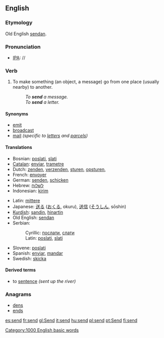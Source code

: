 ==English==

{{rank|greater|army|horse|567|send|peace|glad|hair}}

===Etymology===
Old English [[sendan]].

=== Pronunciation ===
*[[w:IPA|IPA]]: /{{IPAchar|ˈsend}}/

=== Verb ===
{{irregverb|'''to send'''|'''[[sends]]'''|'''[[sent]]'''|'''[[sent]]'''|'''[[sending]]'''}}
# To make something (an object, a message) go from one place (usually nearby) to another.
#:''To '''send''' a message.''
#:''To '''send''' a letter.''

====Synonyms====
*[[emit]]
*[[broadcast]]
*[[mail]] ''(specific to [[letter]]s and [[parcel]]s)''

====Translations====
{{top}}
*Bosnian: [[poslati]], [[slati]]
*[[Catalan]]: [[enviar]], [[trametre]]
*Dutch: [[zenden]], [[verzenden]], [[sturen]], [[opsturen]], 
*French: [[envoyer]]
*German: [[senden]], [[schicken]]
*Hebrew: [[לשלוח]]
*Indonesian: [[kirim]]
{{mid}}
*Latin: [[mittere]]
*Japanese: [[送る]] ([[おくる]], okuru), [[送信]] ([[そうしん]], sōshin)
*[[Kurdish]]: [[şandin]], [[hinartin]]
*Old English: [[sendan]]
*Serbian:
*:Cyrillic: [[послати]], [[слати]]
*:Latin: [[poslati]], [[slati]]
*Slovene: [[poslati]]
*Spanish: [[enviar]], [[mandar]]
*Swedish: [[skicka]]
{{bottom}}

====Derived terms====
* to [[sentence]] ''(sent up the river)''

===Anagrams===
*[[dens]]
*[[ends]]

[[Category:1000 English basic words]]

[[es:send]]
[[fr:send]]
[[gl:Send]]
[[it:send]]
[[hu:send]]
[[pl:send]]
[[pt:Send]]
[[fi:send]]